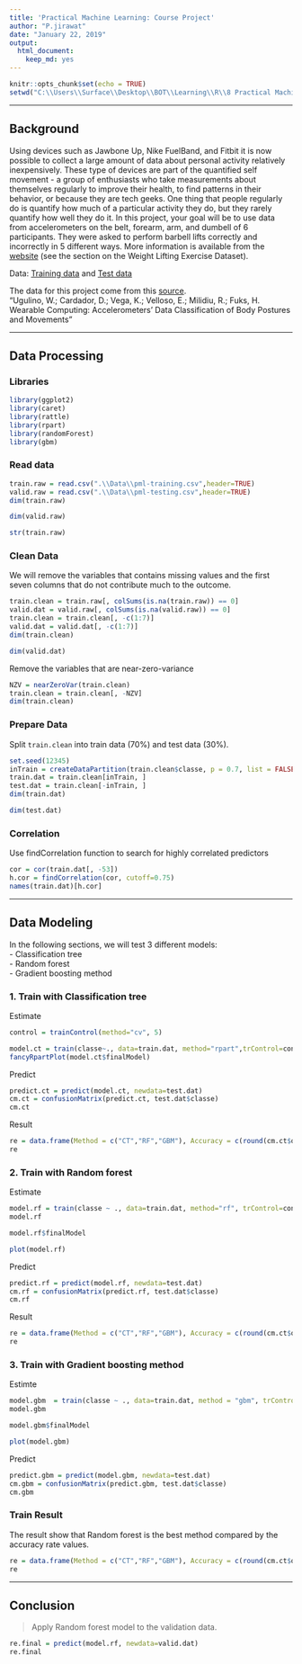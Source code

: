 ```yaml
---
title: 'Practical Machine Learning: Course Project'
author: "P.jirawat"
date: "January 22, 2019"
output:
  html_document:
    keep_md: yes
---
```


```r
knitr::opts_chunk$set(echo = TRUE)
setwd("C:\\Users\\Surface\\Desktop\\BOT\\Learning\\R\\8 Practical Machine Learning")
```

***

## Background

Using devices such as Jawbone Up, Nike FuelBand, and Fitbit it is now possible to collect a large amount of data about personal activity relatively inexpensively. These type of devices are part of the quantified self movement - a group of enthusiasts who take measurements about themselves regularly to improve their health, to find patterns in their behavior, or because they are tech geeks. One thing that people regularly do is quantify how much of a particular activity they do, but they rarely quantify how well they do it. In this project, your goal will be to use data from accelerometers on the belt, forearm, arm, and dumbell of 6 participants. They were asked to perform barbell lifts correctly and incorrectly in 5 different ways. More information is available from the [website](http://web.archive.org/web/20161224072740/http:/groupware.les.inf.puc-rio.br/har) (see the section on the Weight Lifting Exercise Dataset).

Data: [Training data](https://d396qusza40orc.cloudfront.net/predmachlearn/pml-training.csv) and [Test data](https://d396qusza40orc.cloudfront.net/predmachlearn/pml-testing.csv)


The data for this project come from this [source](http://web.archive.org/web/20161224072740/http:/groupware.les.inf.puc-rio.br/har).  
"Ugulino, W.; Cardador, D.; Vega, K.; Velloso, E.; Milidiu, R.; Fuks, H. Wearable Computing: Accelerometers' Data Classification of Body Postures and Movements"

***

## Data Processing

### Libraries

```r
library(ggplot2)
library(caret)
library(rattle)
library(rpart)
library(randomForest)
library(gbm)
```

### Read data

```r
train.raw = read.csv(".\\Data\\pml-training.csv",header=TRUE)
valid.raw = read.csv(".\\Data\\pml-testing.csv",header=TRUE)
dim(train.raw)
```
```r
dim(valid.raw)
```

```r
str(train.raw)
```

### Clean Data  
We will remove the variables that contains missing values and the first seven columns that do not contribute much to the  outcome.
```r
train.clean = train.raw[, colSums(is.na(train.raw)) == 0]
valid.dat = valid.raw[, colSums(is.na(valid.raw)) == 0]
train.clean = train.clean[, -c(1:7)]
valid.dat = valid.dat[, -c(1:7)]
dim(train.clean)
```
```r
dim(valid.dat)
```
Remove the variables that are near-zero-variance
```r
NZV = nearZeroVar(train.clean)
train.clean = train.clean[, -NZV]
dim(train.clean)
```

### Prepare Data  
Split `train.clean` into train data (70%) and test data (30%). 
```r
set.seed(12345)
inTrain = createDataPartition(train.clean$classe, p = 0.7, list = FALSE)
train.dat = train.clean[inTrain, ]
test.dat = train.clean[-inTrain, ]
dim(train.dat)
```
```r
dim(test.dat)
```

### Correlation  
Use findCorrelation function to search for highly correlated predictors
```r
cor = cor(train.dat[, -53])
h.cor = findCorrelation(cor, cutoff=0.75)
names(train.dat)[h.cor]
```

***

## Data Modeling  

In the following sections, we will test 3 different models:  
- Classification tree  
- Random forest  
- Gradient boosting method  

### 1. Train with Classification tree

Estimate
```r
control = trainControl(method="cv", 5)

model.ct = train(classe~., data=train.dat, method="rpart",trControl=control)
fancyRpartPlot(model.ct$finalModel)
```

Predict
```r
predict.ct = predict(model.ct, newdata=test.dat)
cm.ct = confusionMatrix(predict.ct, test.dat$classe)
cm.ct
```

Result
```r
re = data.frame(Method = c("CT","RF","GBM"), Accuracy = c(round(cm.ct$overall[[1]],3),"",""))
re
```

### 2. Train with Random forest

Estimate
```r
model.rf = train(classe ~ ., data=train.dat, method="rf", trControl=control, verbose=FALSE)
model.rf
```

```r
model.rf$finalModel
```

```r
plot(model.rf)
```

Predict
```r
predict.rf = predict(model.rf, newdata=test.dat)
cm.rf = confusionMatrix(predict.rf, test.dat$classe)
cm.rf
```

Result
```r
re = data.frame(Method = c("CT","RF","GBM"), Accuracy = c(round(cm.ct$overall[[1]],3),round(cm.rf$overall[[1]],3),""))
re
```

### 3. Train with Gradient boosting method

Estimte
```r
model.gbm  = train(classe ~ ., data=train.dat, method = "gbm", trControl = control, verbose=FALSE)
model.gbm
```

```r
model.gbm$finalModel
```

```r
plot(model.gbm)
```

Predict
```r
predict.gbm = predict(model.gbm, newdata=test.dat)
cm.gbm = confusionMatrix(predict.gbm, test.dat$classe)
cm.gbm
```

### Train Result
The result show that Random forest is the best method compared by the accuracy rate values.
```r
re = data.frame(Method = c("CT","RF","GBM"), Accuracy = c(round(cm.ct$overall[[1]],3),round(cm.rf$overall[[1]],3),round(cm.gbm$overall[[1]],3)))
re
```

***

## Conclusion
> Apply Random forest model to the validation data.

```r
re.final = predict(model.rf, newdata=valid.dat)
re.final
```
